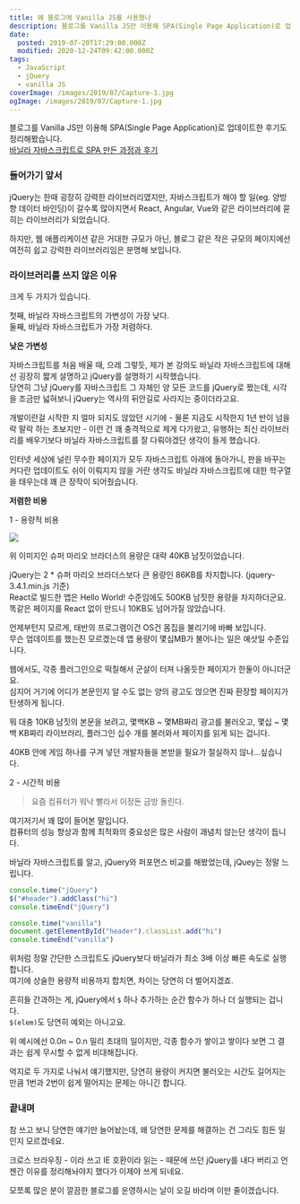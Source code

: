 ```yaml
---
title: 왜 블로그에 Vanilla JS를 사용했나
description: 블로그를 Vanilla JS만 이용해 SPA(Single Page Application)로 업데이트한 후기도 정리해봤습니다.바닐라 자바스크립트로 SPA 만든 과정과 후기 들어가기 앞서 jQuery는 한때 굉장히 강력한 라이브러리였지만, 자바스크립트가 해야 할 일(eg. 양방향 데이터 바인딩)이 갈수록 많아지면서 React, Angular, Vue와 같은 라이브러리에 묻히는 라이브러리가 되었습니다. 하지만, 웹 애플리케이션 같은 거대한 규모가 아닌, 블로그 같은 작은 규모의 페이지에선 여전히 쉽고 강력한 라이브러리임은
date:
  posted: 2019-07-20T17:29:00.000Z
  modified: 2020-12-24T09:42:00.000Z
tags:
  - JavaScript
  - jQuery
  - vanilla JS
coverImage: /images/2019/07/Capture-1.jpg
ogImage: /images/2019/07/Capture-1.jpg
---
```


블로그를 Vanilla JS만 이용해 SPA(Single Page Application)로 업데이트한 후기도 정리해봤습니다.  
[바닐라 자바스크립트로 SPA 만든 과정과 후기](/web/log/%eb%b0%94%eb%8b%90%eb%9d%bc-%ec%9e%90%eb%b0%94%ec%8a%a4%ed%81%ac%eb%a6%bd%ed%8a%b8%eb%a1%9c-spa-%eb%a7%8c%eb%93%a0-%ea%b3%bc%ec%a0%95%ea%b3%bc-%ed%9b%84%ea%b8%b0)

### 들어가기 앞서

jQuery는 한때 굉장히 강력한 라이브러리였지만, 자바스크립트가 해야 할 일(eg. 양방향 데이터 바인딩)이 갈수록 많아지면서 React, Angular, Vue와 같은 라이브러리에 묻히는 라이브러리가 되었습니다.

하지만, 웹 애플리케이션 같은 거대한 규모가 아닌, 블로그 같은 작은 규모의 페이지에선 여전히 쉽고 강력한 라이브러리임은 분명해 보입니다.

### 라이브러리를 쓰지 않은 이유

크게 두 가지가 있습니다.

첫째, 바닐라 자바스크립트의 가변성이 가장 낮다.  
둘째, 바닐라 자바스크립트가 가장 저렴하다.

**낮은 가변성**

자바스크립트를 처음 배울 때, 으레 그렇듯, 제가 본 강의도 바닐라 자바스크립트에 대해선 굉장히 짧게 설명하고 jQuery를 설명하기 시작했습니다.  
당연히 그냥 jQuery를 자바스크립트 그 자체인 양 모든 코드를 jQuery로 짰는데, 시각을 조금만 넓혀보니 jQuery는 역사의 뒤안길로 사라지는 중이더라고요.

개발이란걸 시작한 지 얼마 되지도 않았던 시기에 - 물론 지금도 시작한지 1년 반이 넘을락 말락 하는 초보지만 - 이런 건 꽤 충격적으로 제게 다가왔고, 유행하는 최신 라이브러리를 배우기보다 바닐라 자바스크립트를 잘 다뤄야겠단 생각이 들게 했습니다.

인터넷 세상에 널린 무수한 페이지가 모두 자바스크립트 아래에 돌아가니, 판을 바꾸는 커다란 업데이트도 쉬이 이뤄지지 않을 거란 생각도 바닐라 자바스크립트에 대한 학구열을 태우는데 꽤 큰 장작이 되어줬습니다.

**저렴한 비용**

1 - 용량적 비용

![](/images/2019/07/mario.jpg)

위 이미지인 슈퍼 마리오 브라더스의 용량은 대략 40KB 남짓이었습니다.

jQuery는 2 \* 슈퍼 마리오 브라더스보다 큰 용량인 86KB를 차지합니다. (jquery-3.4.1.min.js 기준)  
React로 빌드한 앱은 Hello World! 수준임에도 500KB 남짓한 용량을 차지하더군요.  
똑같은 페이지를 React 없이 만드니 10KB도 넘어가질 않았습니다.

언제부턴지 모르게, 태반의 프로그램이건 OS건 몸집을 불리기에 바빠 보입니다.  
무슨 업데이트를 했는진 모르겠는데 앱 용량이 몇십MB가 불어나는 일은 예삿일 수준입니다.

웹에서도, 각종 플러그인으로 떡칠해서 군살이 터져 나올듯한 페이지가 한둘이 아니더군요.  
심지어 거기에 어디가 본문인지 알 수도 없는 양의 광고도 얹으면 진짜 환장할 페이지가 탄생하게 됩니다.

뭐 대충 10KB 남짓의 본문을 보려고, 몇백KB \~ 몇MB짜리 광고를 불러오고, 몇십 \~ 몇백 KB짜리 라이브러리, 플러그인 십수 개를 불러와서 페이지를 읽게 되는 겁니다.

40KB 안에 게임 하나를 구겨 넣던 개발자들을 본받을 필요가 절실하지 않나…싶습니다.

2 - 시간적 비용

> 요즘 컴퓨터가 워낙 빨라서 이정돈 금방 돌린다. 

여기저기서 꽤 많이 들어본 말입니다.  
컴퓨터의 성능 향상과 함께 최적화의 중요성은 많은 사람이 괘념치 않는단 생각이 듭니다.

바닐라 자바스크립트를 알고, jQuery와 퍼포먼스 비교를 해봤었는데, jQuey는 정말 느립니다.

```js
console.time("jQuery")
$("#header").addClass("hi")
console.timeEnd("jQuery")

console.time("vanilla")
document.getElementById("header").classList.add("hi")
console.timeEnd("vanilla")
```

위처럼 정말 간단한 스크립트도 jQuery보다 바닐라가 최소 3배 이상 빠른 속도로 실행합니다.  
여기에 상술한 용량적 비용까지 합치면, 차이는 당연히 더 벌어지겠죠.

흔히들 간과하는 게, jQuery에서 `$` 하나 추가하는 순간 함수가 하나 더 실행되는 겁니다.  
`$(elem)`도 당연히 예외는 아니고요.

위 예시에선 0.0n \~ 0.n 밀리 초대의 일이지만, 각종 함수가 쌓이고 쌓이다 보면 그 결과는 쉽게 무시할 수 없게 비대해집니다.

억지로 두 가지로 나눠서 얘기했지만, 당연히 용량이 커지면 불러오는 시간도 길어지는 만큼 1번과 2번이 쉽게 떨어지는 문제는 아니긴 합니다.

### 끝내며

참 쓰고 보니 당연한 얘기만 늘어놨는데, 왜 당연한 문제를 해결하는 건 그리도 힘든 일인지 모르겠네요.

크로스 브라우징 - 이라 쓰고 IE 호환이라 읽는 - 때문에 쓰던 jQuery를 내다 버리고 언젠간 이유를 정리해놔야지 했다가 이제야 쓰게 되네요.

모쪼록 많은 분이 깔끔한 블로그를 운영하시는 날이 오길 바라며 이만 줄이겠습니다.